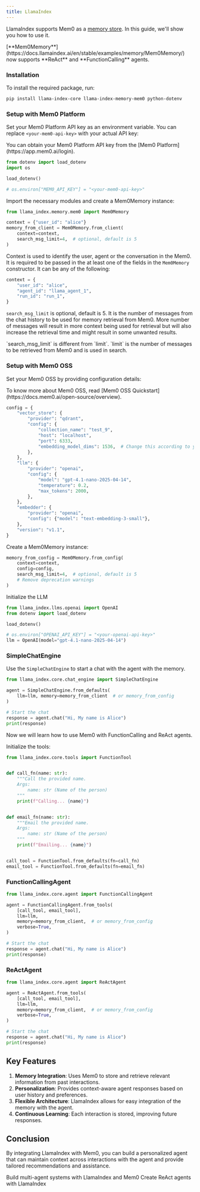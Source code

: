 ```yaml
---
title: LlamaIndex
---
```


LlamaIndex supports Mem0 as a [memory store](https://llamahub.ai/l/memory/llama-index-memory-mem0). In this guide, we'll show you how to use it.

<Note type="info">
  [**Mem0Memory**](https://docs.llamaindex.ai/en/stable/examples/memory/Mem0Memory/) now supports **ReAct** and **FunctionCalling** agents.
</Note>

### Installation

To install the required package, run:

```bash
pip install llama-index-core llama-index-memory-mem0 python-dotenv
```

### Setup with Mem0 Platform

Set your Mem0 Platform API key as an environment variable. You can replace `<your-mem0-api-key>` with your actual API key:

<Note type="info">
  You can obtain your Mem0 Platform API key from the [Mem0 Platform](https://app.mem0.ai/login).
</Note>

```python
from dotenv import load_dotenv
import os

load_dotenv()

# os.environ["MEM0_API_KEY"] = "<your-mem0-api-key>"
```

Import the necessary modules and create a Mem0Memory instance:
```python
from llama_index.memory.mem0 import Mem0Memory

context = {"user_id": "alice"}
memory_from_client = Mem0Memory.from_client(
    context=context,
    search_msg_limit=4,  # optional, default is 5
)
```

Context is used to identify the user, agent or the conversation in the Mem0. It is required to be passed in the at least one of the fields in the `Mem0Memory` constructor. It can be any of the following:

```python
context = {
    "user_id": "alice", 
    "agent_id": "llama_agent_1",
    "run_id": "run_1",
}
```

`search_msg_limit` is optional, default is 5. It is the number of messages from the chat history to be used for memory retrieval from Mem0. More number of messages will result in more context being used for retrieval but will also increase the retrieval time and might result in some unwanted results.

<Note type="info">
  `search_msg_limit` is different from `limit`. `limit` is the number of messages to be retrieved from Mem0 and is used in search.
</Note>

### Setup with Mem0 OSS

Set your Mem0 OSS by providing configuration details:

<Note type="info">
  To know more about Mem0 OSS, read [Mem0 OSS Quickstart](https://docs.mem0.ai/open-source/overview).
</Note>

```python
config = {
    "vector_store": {
        "provider": "qdrant",
        "config": {
            "collection_name": "test_9",
            "host": "localhost",
            "port": 6333,
            "embedding_model_dims": 1536,  # Change this according to your local model's dimensions
        },
    },
    "llm": {
        "provider": "openai",
        "config": {
            "model": "gpt-4.1-nano-2025-04-14",
            "temperature": 0.2,
            "max_tokens": 2000,
        },
    },
    "embedder": {
        "provider": "openai",
        "config": {"model": "text-embedding-3-small"},
    },
    "version": "v1.1",
}
```

Create a Mem0Memory instance:

```python
memory_from_config = Mem0Memory.from_config(
    context=context,
    config=config,
    search_msg_limit=4,  # optional, default is 5
    # Remove deprecation warnings
)
```

Initialize the LLM

```python
from llama_index.llms.openai import OpenAI
from dotenv import load_dotenv

load_dotenv()

# os.environ["OPENAI_API_KEY"] = "<your-openai-api-key>"
llm = OpenAI(model="gpt-4.1-nano-2025-04-14")
```

### SimpleChatEngine
Use the `SimpleChatEngine` to start a chat with the agent with the memory.

```python
from llama_index.core.chat_engine import SimpleChatEngine

agent = SimpleChatEngine.from_defaults(
    llm=llm, memory=memory_from_client  # or memory_from_config
)

# Start the chat
response = agent.chat("Hi, My name is Alice")
print(response)
```
Now we will learn how to use Mem0 with FunctionCalling and ReAct agents.

Initialize the tools:

```python
from llama_index.core.tools import FunctionTool


def call_fn(name: str):
    """Call the provided name.
    Args:
        name: str (Name of the person)
    """
    print(f"Calling... {name}")


def email_fn(name: str):
    """Email the provided name.
    Args:
        name: str (Name of the person)
    """
    print(f"Emailing... {name}")


call_tool = FunctionTool.from_defaults(fn=call_fn)
email_tool = FunctionTool.from_defaults(fn=email_fn)
```
### FunctionCallingAgent

```python
from llama_index.core.agent import FunctionCallingAgent

agent = FunctionCallingAgent.from_tools(
    [call_tool, email_tool],
    llm=llm,
    memory=memory_from_client,  # or memory_from_config
    verbose=True,
)

# Start the chat
response = agent.chat("Hi, My name is Alice")
print(response)
```

### ReActAgent

```python
from llama_index.core.agent import ReActAgent

agent = ReActAgent.from_tools(
    [call_tool, email_tool],
    llm=llm,
    memory=memory_from_client,  # or memory_from_config
    verbose=True,
)

# Start the chat
response = agent.chat("Hi, My name is Alice")
print(response)
```

## Key Features

1. **Memory Integration**: Uses Mem0 to store and retrieve relevant information from past interactions.
2. **Personalization**: Provides context-aware agent responses based on user history and preferences.
3. **Flexible Architecture**: LlamaIndex allows for easy integration of the memory with the agent.
4. **Continuous Learning**: Each interaction is stored, improving future responses.

## Conclusion

By integrating LlamaIndex with Mem0, you can build a personalized agent that can maintain context across interactions with the agent and provide tailored recommendations and assistance.

<CardGroup cols={2}>
  <Card title="LlamaIndex Multiagent Cookbook" icon="brain" href="/cookbooks/frameworks/llamaindex-multiagent">
    Build multi-agent systems with LlamaIndex and Mem0
  </Card>
  <Card title="LlamaIndex ReAct Cookbook" icon="bolt" href="/cookbooks/frameworks/llamaindex-react">
    Create ReAct agents with LlamaIndex
  </Card>
</CardGroup>

